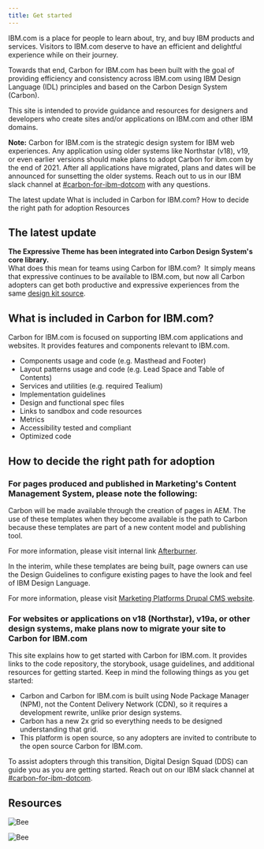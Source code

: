 ```yaml
---
title: Get started
---
```


<PageDescription>

IBM.com is a place for people to learn about, try, and buy IBM products and services. Visitors to IBM.com deserve to have an efficient and delightful experience while on their journey.

</PageDescription>

<PageDescription>

Towards that end, Carbon for IBM.com has been built with the goal of providing efficiency and consistency across IBM.com using IBM Design Language (IDL) principles and based on the Carbon Design System (Carbon).  

This site is intended to provide guidance and resources for designers and developers who create sites and/or applications on IBM.com and other IBM domains.

</PageDescription>

<InlineNotification>

**Note:** Carbon for IBM.com is the strategic design system for IBM web experiences.  Any application using older systems like Northstar (v18), v19, or even earlier versions should make plans to adopt Carbon for ibm.com by the end of 2021.  After all applications have migrated, plans and dates will be announced for sunsetting the older systems.  Reach out to us in our IBM slack channel at [#carbon-for-ibm-dotcom](https://ibm-studios.slack.com/archives/C2PLX8GQ6) with any questions.    

</InlineNotification>

<AnchorLinks>

<AnchorLink>The latest update</AnchorLink>
<AnchorLink>What is included in Carbon for IBM.com?</AnchorLink>
<AnchorLink>How to decide the right path for adoption</AnchorLink>
<AnchorLink>Resources</AnchorLink>

</AnchorLinks>


## The latest update

**The Expressive Theme has been integrated into Carbon Design System's core library.** <br />
What does this mean for teams using Carbon for IBM.com?  It simply means that expressive continues to be available to IBM.com, but now all Carbon adopters can get both productive and expressive experiences from the same [design kit source](https://www.carbondesignsystem.com/designing/kits/sketch/).


## What is included in Carbon for IBM.com?

Carbon for IBM.com is focused on supporting IBM.com applications and websites. It provides features and components relevant to IBM.com.

* Components usage and code (e.g. Masthead and Footer)
* Layout patterns usage and code (e.g. Lead Space and Table of Contents)
* Services and utilities (e.g. required Tealium)
* Implementation guidelines 
* Design and functional spec files
* Links to sandbox and code resources
* Metrics
* Accessibility tested and compliant
* Optimized code

## How to decide the right path for adoption

### For pages produced and published in Marketing's Content Management System, please note the following:
Carbon will be made available through the creation of pages in AEM. The use of these templates when they become available is the path to Carbon because these templates are part of a new content model and publishing tool. 

For more information, please visit internal link [Afterburner](https://w3.ibm.com/w3publisher/adobe).

In the interim, while these templates are being built, page owners can use the Design Guidelines to configure existing pages to have the look and feel of IBM Design Language. 

For more information, please visit [Marketing Platforms Drupal CMS website](https://w3.ibm.com/w3publisher/squad-pulse/marketing-platforms/drupal-cms#Links).


### For websites or applications on v18 (Northstar), v19a, or other design systems, make plans now to migrate your site to Carbon for IBM.com
This site explains how to get started with Carbon for IBM.com. It provides links to the code repository, the storybook, usage guidelines, and additional resources for getting started. Keep in mind the following things as you get started:

* Carbon and Carbon for IBM.com is built using Node Package Manager (NPM), not the Content Delivery Network (CDN), so it requires a development rewrite, unlike prior design systems.
* Carbon has a new 2x grid so everything needs to be designed understanding that grid.
* This platform is open source, so any adopters are invited to contribute to the open source Carbon for IBM.com.

To assist adopters through this transition, Digital Design Squad (DDS) can guide you as you are getting started. Reach out on our IBM slack channel at [#carbon-for-ibm-dotcom](https://ibm-studios.slack.com/archives/C2PLX8GQ6).

## Resources 

<Row className="resource-card-group">
  <Column colMd={4} colLg={4} noGutterSm>
    <ResourceCard
      subTitle="Designing"
      actionIcon="arrowRight"
      href="/designing"
    >
    </ResourceCard>
  </Column>
  <Column colMd={4} colLg={4} noGutterSm>
    <ResourceCard
      subTitle="Coding"  
      actionIcon="arrowRight"            
      href="/developing"
    >
    </ResourceCard>
  </Column>
  <Column colMd={4} colLg={4} noGutterSm>
    <ResourceCard
      subTitle="Resources"
      actionIcon="arrowRight"            
      href="/resources"
    >

![Bee](../../images/bee_icon.svg)

</ResourceCard>
  </Column>
  <Column colMd={4} colLg={4} noGutterSm>
    <ResourceCard
      subTitle="Help"    
      actionIcon="arrowRight"            
      href="/help"
    >

![Bee](../../images/bee_icon.svg)

</ResourceCard>
  </Column>
</Row>

